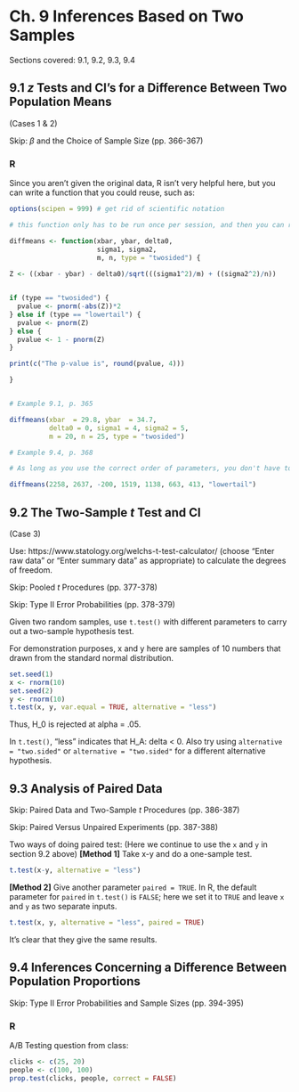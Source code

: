 # Ch. 9 Inferences Based on Two Samples {-}

Sections covered: 9.1, 9.2, 9.3, 9.4

## 9.1 $z$ Tests and CI's for a Difference Between Two Population Means {-}

(Cases 1 & 2)

Skip: $\beta$ and the Choice of Sample Size (pp. 366-367)

### R {-}

Since you aren't given the original data, R isn't very helpful here, but you can write a function that you could reuse, such as:

```r
options(scipen = 999) # get rid of scientific notation

# this function only has to be run once per session, and then you can reuse it.

diffmeans <- function(xbar, ybar, delta0,
                      sigma1, sigma2,
                      m, n, type = "twosided") {
  
Z <- ((xbar - ybar) - delta0)/sqrt(((sigma1^2)/m) + ((sigma2^2)/n))


if (type == "twosided") {
  pvalue <- pnorm(-abs(Z))*2
} else if (type == "lowertail") {
  pvalue <- pnorm(Z)
} else {
  pvalue <- 1 - pnorm(Z)
}

print(c("The p-value is", round(pvalue, 4)))

}


# Example 9.1, p. 365

diffmeans(xbar  = 29.8, ybar  = 34.7,
          delta0 = 0, sigma1 = 4, sigma2 = 5,
          m = 20, n = 25, type = "twosided")

# Example 9.4, p. 368

# As long as you use the correct order of parameters, you don't have to write out the names:

diffmeans(2258, 2637, -200, 1519, 1138, 663, 413, "lowertail")
```

## 9.2 The Two-Sample $t$ Test and CI {-}

(Case 3)

Use: https://www.statology.org/welchs-t-test-calculator/ (choose "Enter raw data" or "Enter summary data" as appropriate) to calculate the degrees of freedom.

Skip: Pooled $t$ Procedures (pp. 377-378)

Skip: Type II Error Probabilities (pp. 378-379)

Given two random samples, use `t.test()` with different parameters to carry out a two-sample hypothesis test.

For demonstration purposes, x and y here are samples of 10 numbers that drawn from the standard normal distribution.

```r
set.seed(1)
x <- rnorm(10)
set.seed(2)
y <- rnorm(10)
t.test(x, y, var.equal = TRUE, alternative = "less") 
```
Thus, H_0 is rejected at alpha = .05.

In `t.test()`, "less" indicates that H_A: delta < 0. Also try using `alternative = "two.sided"` or `alternative = "two.sided"` for a different alternative hypothesis.


## 9.3 Analysis of Paired Data {-}

Skip: Paired Data and Two-Sample $t$ Procedures (pp. 386-387)

Skip: Paired Versus Unpaired Experiments (pp. 387-388)

Two ways of doing paired test:
(Here we continue to use the `x` and `y` in section 9.2 above)
**[Method 1]** Take x-y and do a one-sample test. 
```r
t.test(x-y, alternative = "less")
```

**[Method 2]** Give another parameter `paired = TRUE`. In R, the default parameter for `paired` in `t.test()` is `FALSE`; here we set it to `TRUE` and leave `x` and `y` as two separate inputs.
```r
t.test(x, y, alternative = "less", paired = TRUE)
```

It's clear that they give the same results.


## 9.4 Inferences Concerning a Difference Between Population Proportions {-}

Skip: Type II Error Probabilities and Sample Sizes (pp. 394-395)

### R {-}

A/B Testing question from class:

```r
clicks <- c(25, 20)
people <- c(100, 100)
prop.test(clicks, people, correct = FALSE)
```
